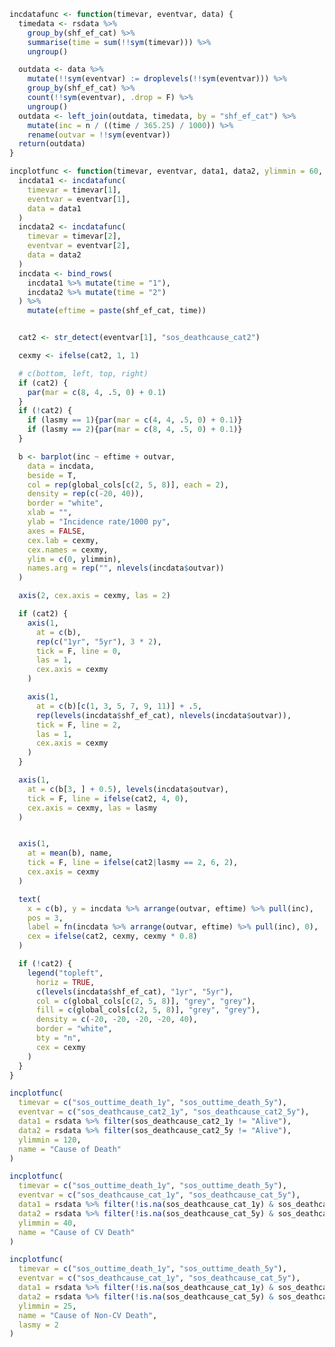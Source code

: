 ```r

incdatafunc <- function(timevar, eventvar, data) {
  timedata <- rsdata %>%
    group_by(shf_ef_cat) %>%
    summarise(time = sum(!!sym(timevar))) %>%
    ungroup()

  outdata <- data %>%
    mutate(!!sym(eventvar) := droplevels(!!sym(eventvar))) %>%
    group_by(shf_ef_cat) %>%
    count(!!sym(eventvar), .drop = F) %>%
    ungroup()
  outdata <- left_join(outdata, timedata, by = "shf_ef_cat") %>%
    mutate(inc = n / ((time / 365.25) / 1000)) %>%
    rename(outvar = !!sym(eventvar))
  return(outdata)
}

incplotfunc <- function(timevar, eventvar, data1, data2, ylimmin = 60, name, lasmy = 1) {
  incdata1 <- incdatafunc(
    timevar = timevar[1],
    eventvar = eventvar[1],
    data = data1
  )
  incdata2 <- incdatafunc(
    timevar = timevar[2],
    eventvar = eventvar[2],
    data = data2
  )
  incdata <- bind_rows(
    incdata1 %>% mutate(time = "1"),
    incdata2 %>% mutate(time = "2")
  ) %>%
    mutate(eftime = paste(shf_ef_cat, time))


  cat2 <- str_detect(eventvar[1], "sos_deathcause_cat2")

  cexmy <- ifelse(cat2, 1, 1)

  # c(bottom, left, top, right)
  if (cat2) {
    par(mar = c(8, 4, .5, 0) + 0.1)
  }
  if (!cat2) {
    if (lasmy == 1){par(mar = c(4, 4, .5, 0) + 0.1)}
    if (lasmy == 2){par(mar = c(8, 4, .5, 0) + 0.1)}
  }

  b <- barplot(inc ~ eftime + outvar,
    data = incdata,
    beside = T,
    col = rep(global_cols[c(2, 5, 8)], each = 2),
    density = rep(c(-20, 40)),
    border = "white",
    xlab = "",
    ylab = "Incidence rate/1000 py",
    axes = FALSE,
    cex.lab = cexmy,
    cex.names = cexmy,
    ylim = c(0, ylimmin),
    names.arg = rep("", nlevels(incdata$outvar))
  )

  axis(2, cex.axis = cexmy, las = 2)

  if (cat2) {
    axis(1,
      at = c(b),
      rep(c("1yr", "5yr"), 3 * 2),
      tick = F, line = 0,
      las = 1,
      cex.axis = cexmy
    )

    axis(1,
      at = c(b)[c(1, 3, 5, 7, 9, 11)] + .5,
      rep(levels(incdata$shf_ef_cat), nlevels(incdata$outvar)),
      tick = F, line = 2,
      las = 1,
      cex.axis = cexmy
    )
  }

  axis(1,
    at = c(b[3, ] + 0.5), levels(incdata$outvar),
    tick = F, line = ifelse(cat2, 4, 0),
    cex.axis = cexmy, las = lasmy
  )


  axis(1,
    at = mean(b), name,
    tick = F, line = ifelse(cat2|lasmy == 2, 6, 2),
    cex.axis = cexmy
  )

  text(
    x = c(b), y = incdata %>% arrange(outvar, eftime) %>% pull(inc),
    pos = 3,
    label = fn(incdata %>% arrange(outvar, eftime) %>% pull(inc), 0),
    cex = ifelse(cat2, cexmy, cexmy * 0.8)
  )

  if (!cat2) {
    legend("topleft",
      horiz = TRUE,
      c(levels(incdata$shf_ef_cat), "1yr", "5yr"),
      col = c(global_cols[c(2, 5, 8)], "grey", "grey"),
      fill = c(global_cols[c(2, 5, 8)], "grey", "grey"),
      density = c(-20, -20, -20, -20, 40),
      border = "white",
      bty = "n",
      cex = cexmy
    )
  }
}
```

```r


incplotfunc(
  timevar = c("sos_outtime_death_1y", "sos_outtime_death_5y"),
  eventvar = c("sos_deathcause_cat2_1y", "sos_deathcause_cat2_5y"),
  data1 = rsdata %>% filter(sos_deathcause_cat2_1y != "Alive"),
  data2 = rsdata %>% filter(sos_deathcause_cat2_5y != "Alive"),
  ylimmin = 120,
  name = "Cause of Death"
)
```

```r

incplotfunc(
  timevar = c("sos_outtime_death_1y", "sos_outtime_death_5y"),
  eventvar = c("sos_deathcause_cat_1y", "sos_deathcause_cat_5y"),
  data1 = rsdata %>% filter(!is.na(sos_deathcause_cat_1y) & sos_deathcause_cat2_1y == "CV"),
  data2 = rsdata %>% filter(!is.na(sos_deathcause_cat_5y) & sos_deathcause_cat2_5y == "CV"),
  ylimmin = 40,
  name = "Cause of CV Death"
)
```

```r

incplotfunc(
  timevar = c("sos_outtime_death_1y", "sos_outtime_death_5y"),
  eventvar = c("sos_deathcause_cat_1y", "sos_deathcause_cat_5y"),
  data1 = rsdata %>% filter(!is.na(sos_deathcause_cat_1y) & sos_deathcause_cat2_1y == "Non-CV"),
  data2 = rsdata %>% filter(!is.na(sos_deathcause_cat_5y) & sos_deathcause_cat2_5y == "Non-CV"),
  ylimmin = 25,
  name = "Cause of Non-CV Death", 
  lasmy = 2
)
```
